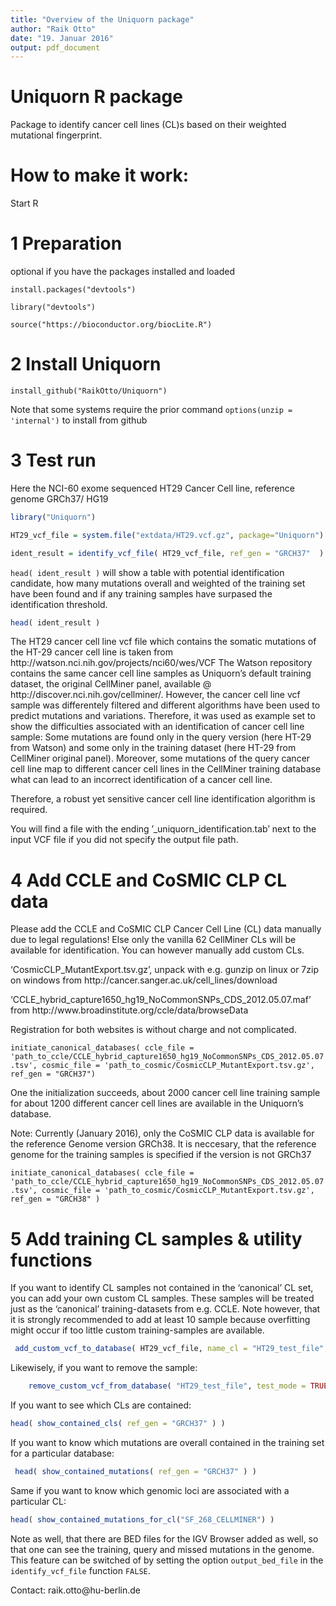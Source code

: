 ```yaml
---
title: "Overview of the Uniquorn package"
author: "Raik Otto"
date: "19. Januar 2016"
output: pdf_document
---
```



# Uniquorn R package

Package to identify cancer cell lines (CL)s based on their weighted mutational fingerprint.

# How to make it work: 

Start R

# 1 Preparation 

optional if you have the packages installed and loaded

`install.packages("devtools")`

`library("devtools")`

`source("https://bioconductor.org/biocLite.R")`

# 2 Install Uniquorn

`install_github("RaikOtto/Uniquorn")`

Note that some systems require the prior command `options(unzip = 'internal')` to install from github 

# 3 Test run

Here the NCI-60 exome sequenced HT29 Cancer Cell line, reference genome GRCh37/ HG19

```r
library("Uniquorn")
```

```r
HT29_vcf_file = system.file("extdata/HT29.vcf.gz", package="Uniquorn")
```

```r
ident_result = identify_vcf_file( HT29_vcf_file, ref_gen = "GRCH37"  )
```

`head( ident_result )` will show a table with potential identification candidate, how many mutations overall and weighted of the training set have been found and if any training samples have surpased the identification threshold.

```r
head( ident_result )
```

The HT29 cancer cell line vcf file which contains the somatic mutations of the HT-29 cancer cell line is taken from http://watson.nci.nih.gov/projects/nci60/wes/VCF
The Watson repository contains the same cancer cell line samples as Uniquorn's default training dataset, the original CellMiner panel, available @ http://discover.nci.nih.gov/cellminer/. 
However, the cancer cell line vcf sample was differentely filtered and different algorithms have been used to predict mutations and variations. Therefore, it was used as example set to show the difficulties associated with an identification of cancer cell line sample: Some mutations are found only in the query version (here HT-29 from Watson) and some only in the training dataset (here HT-29 from CellMiner original panel). Moreover, some mutations of the query cancer cell line map to different cancer cell lines in the CellMiner training database what can lead to an incorrect identification of a cancer cell line. 

Therefore, a robust yet sensitive cancer cell line identification algorithm is required.

You will find a file with the ending '_uniquorn_identification.tab' next to the input VCF file if you did not specify the output file path.

# 4 Add CCLE and CoSMIC CLP CL data

Please add the CCLE and CoSMIC CLP Cancer Cell Line (CL) data manually due to legal regulations! Else only the vanilla 62 CellMiner CLs will be available for identification. You can however manually add custom CLs.

'CosmicCLP_MutantExport.tsv.gz', unpack with e.g. gunzip on linux or 7zip on windows from http://cancer.sanger.ac.uk/cell_lines/download

'CCLE_hybrid_capture1650_hg19_NoCommonSNPs_CDS_2012.05.07.maf' from http://www.broadinstitute.org/ccle/data/browseData

Registration for both websites is without charge and not complicated.

`initiate_canonical_databases( ccle_file = 'path_to_ccle/CCLE_hybrid_capture1650_hg19_NoCommonSNPs_CDS_2012.05.07.tsv', cosmic_file = 'path_to_cosmic/CosmicCLP_MutantExport.tsv.gz', ref_gen = "GRCH37")`

One the initialization succeeds, about 2000 cancer cell line training sample for about 1200 different cancer cell lines are available in the Uniquorn's database.

Note: Currently (January 2016), only the CoSMIC CLP data is available for the reference Genome version GRCh38. It is neccesary, that the reference genome for the training samples is specified if the version is not GRCh37

`initiate_canonical_databases( ccle_file = 'path_to_ccle/CCLE_hybrid_capture1650_hg19_NoCommonSNPs_CDS_2012.05.07.tsv', cosmic_file = 'path_to_cosmic/CosmicCLP_MutantExport.tsv.gz', ref_gen = "GRCH38" )`

# 5 Add training CL samples & utility functions

If you want to identify CL samples not contained in the 'canonical' CL set, you can add your own custom CL samples. These samples will be treated just as the 'canonical' training-datasets from e.g. CCLE. Note however, that it is strongly recommended to add at least 10 sample because overfitting might occur if too little custom training-samples are available. 

```r
 add_custom_vcf_to_database( HT29_vcf_file, name_cl = "HT29_test_file", test_mode = TRUE )
```

Likewisely, if you want to remove the sample:

```r
    remove_custom_vcf_from_database( "HT29_test_file", test_mode = TRUE  )
```

If you want to see which CLs are contained:

```r
head( show_contained_cls( ref_gen = "GRCH37" ) )
```

If you want to know which mutations are overall contained in the training set for a particular database:

```r
 head( show_contained_mutations( ref_gen = "GRCH37" ) )
```

Same if you want to know which genomic loci are associated with a particular CL:

```r
head( show_contained_mutations_for_cl("SF_268_CELLMINER") )
```

Note as well, that there are BED files for the IGV Browser added as well, so that one can see the 
training, query and missed mutations in the genome. This feature can be switched of by setting the
option `output_bed_file` in the `identify_vcf_file` function `FALSE`.

Contact: raik.otto@hu-berlin.de
